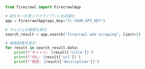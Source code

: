 ```python Python
from firecrawl import FirecrawlApp

# APIキーを使ってクライアントを初期化
app = FirecrawlApp(api_key="fc-YOUR_API_KEY")

# かんたんな検索を実行
search_result = app.search("firecrawl web scraping", limit=5)

# 検索結果を表示
for result in search_result.data:
    print(f"タイトル: {result['title']}")
    print(f"URL: {result['url']}")
    print(f"概要: {result['description']}") 
```
